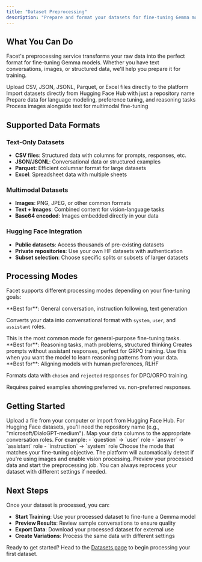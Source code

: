 ```yaml
---
title: "Dataset Preprocessing"
description: "Prepare and format your datasets for fine-tuning Gemma models with Facet's preprocessing service"
---
```


## What You Can Do

Facet's preprocessing service transforms your raw data into the perfect format for fine-tuning Gemma models. Whether you have text conversations, images, or structured data, we'll help you prepare it for training.

<CardGroup cols={2}>
<Card title="Upload Your Data" icon="upload">
  Upload CSV, JSON, JSONL, Parquet, or Excel files directly to the platform
</Card>

<Card title="Use Hugging Face Datasets" icon="database">
  Import datasets directly from Hugging Face Hub with just a repository name
</Card>

<Card title="Support Multiple Tasks" icon="cog">
  Prepare data for language modeling, preference tuning, and reasoning tasks
</Card>

<Card title="Handle Vision Data" icon="image">
  Process images alongside text for multimodal fine-tuning
</Card>
</CardGroup>

## Supported Data Formats

### Text-Only Datasets

- **CSV files**: Structured data with columns for prompts, responses, etc.
- **JSON/JSONL**: Conversational data or structured examples
- **Parquet**: Efficient columnar format for large datasets
- **Excel**: Spreadsheet data with multiple sheets

### Multimodal Datasets

- **Images**: PNG, JPEG, or other common formats
- **Text + Images**: Combined content for vision-language tasks
- **Base64 encoded**: Images embedded directly in your data

### Hugging Face Integration

- **Public datasets**: Access thousands of pre-existing datasets
- **Private repositories**: Use your own HF datasets with authentication
- **Subset selection**: Choose specific splits or subsets of larger datasets

## Processing Modes

Facet supports different processing modes depending on your fine-tuning goals:

<Tabs>
<Tab title="Language Modeling">
  **Best for**: General conversation, instruction following, text generation
  
  Converts your data into conversational format with `system`, `user`, and `assistant` roles.
  
  <Tip>
  This is the most common mode for general-purpose fine-tuning tasks.
  </Tip>
</Tab>

<Tab title="Prompt-Only">
  **Best for**: Reasoning tasks, math problems, structured thinking Creates
  prompts without assistant responses, perfect for GRPO training.
  <Note>
    Use this when you want the model to learn reasoning patterns from your data.
  </Note>
</Tab>

<Tab title="Preference Tuning">
  **Best for**: Aligning models with human preferences, RLHF
  
  Formats data with `chosen` and `rejected` responses for DPO/ORPO training.
  
  <Warning>
  Requires paired examples showing preferred vs. non-preferred responses.
  </Warning>
</Tab>
</Tabs>

## Getting Started

<Steps>
<Step title="Choose Your Data Source">
  Upload a file from your computer or import from Hugging Face Hub.
  
  <Note>
  For Hugging Face datasets, you'll need the repository name (e.g., "microsoft/DialoGPT-medium").
  </Note>
</Step>

<Step title="Configure Field Mappings">
  Map your data columns to the appropriate conversation roles. For example: -
  `question` → `user` role - `answer` → `assistant` role - `instruction` →
  `system` role
</Step>

<Step title="Select Processing Mode">
  Choose the mode that matches your fine-tuning objective.
  <Check>
    The platform will automatically detect if you're using images and enable
    vision processing.
  </Check>
</Step>

<Step title="Review and Process">
  Preview your processed data and start the preprocessing job.
  
  <Tip>
  You can always reprocess your dataset with different settings if needed.
  </Tip>
</Step>
</Steps>

## Next Steps

Once your dataset is processed, you can:

- **Start Training**: Use your processed dataset to fine-tune a Gemma model
- **Preview Results**: Review sample conversations to ensure quality
- **Export Data**: Download your processed dataset for external use
- **Create Variations**: Process the same data with different settings

Ready to get started? Head to the [Datasets page](/dataset-preprocessing/datasets) to begin processing your first dataset.

